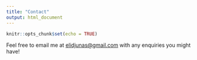 ```yaml
---
title: "Contact"
output: html_document
---
```


```r
knitr::opts_chunk$set(echo = TRUE)
```

Feel free to email me at <elidjunas@gmail.com> with any enquiries you might have!

